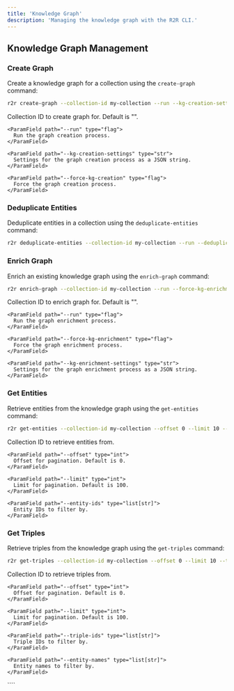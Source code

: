 ```yaml
---
title: 'Knowledge Graph'
description: 'Managing the knowledge graph with the R2R CLI.'
---
```

## Knowledge Graph Management

### Create Graph

Create a knowledge graph for a collection using the `create-graph` command:

````bash
r2r create-graph --collection-id my-collection --run --kg-creation-settings '{"key": "value"}' --force-kg-creation
````

<AccordionGroup>
  <Accordion title="Arguments">
    <ParamField path="--collection-id" type="str">
      Collection ID to create graph for. Default is "".
    </ParamField>

    <ParamField path="--run" type="flag">
      Run the graph creation process.
    </ParamField>

    <ParamField path="--kg-creation-settings" type="str">
      Settings for the graph creation process as a JSON string.
    </ParamField>

    <ParamField path="--force-kg-creation" type="flag">
      Force the graph creation process.
    </ParamField>
  </Accordion>
</AccordionGroup>

### Deduplicate Entities

Deduplicate entities in a collection using the `deduplicate-entities` command:

````bash
r2r deduplicate-entities --collection-id my-collection --run --deduplication-settings '{"key": "value"}'
````



### Enrich Graph

Enrich an existing knowledge graph using the `enrich-graph` command:

````bash
r2r enrich-graph --collection-id my-collection --run --force-kg-enrichment --kg-enrichment-settings '{"key": "value"}'
````

<AccordionGroup>
  <Accordion title="Arguments">
    <ParamField path="--collection-id" type="str">
      Collection ID to enrich graph for. Default is "".
    </ParamField>

    <ParamField path="--run" type="flag">
      Run the graph enrichment process.
    </ParamField>

    <ParamField path="--force-kg-enrichment" type="flag">
      Force the graph enrichment process.
    </ParamField>

    <ParamField path="--kg-enrichment-settings" type="str">
      Settings for the graph enrichment process as a JSON string.
    </ParamField>
  </Accordion>
</AccordionGroup>

### Get Entities

Retrieve entities from the knowledge graph using the `get-entities` command:

````bash
r2r get-entities --collection-id my-collection --offset 0 --limit 10 --entity-ids entity1 entity2
````

<AccordionGroup>
  <Accordion title="Arguments">
    <ParamField path="--collection-id" type="str" required>
      Collection ID to retrieve entities from.
    </ParamField>

    <ParamField path="--offset" type="int">
      Offset for pagination. Default is 0.
    </ParamField>

    <ParamField path="--limit" type="int">
      Limit for pagination. Default is 100.
    </ParamField>

    <ParamField path="--entity-ids" type="list[str]">
      Entity IDs to filter by.
    </ParamField>
  </Accordion>
</AccordionGroup>

### Get Triples

Retrieve triples from the knowledge graph using the `get-triples` command:

````bash
r2r get-triples --collection-id my-collection --offset 0 --limit 10 --triple-ids triple1 triple2 --entity-names entity1 entity2
````

<AccordionGroup>
  <Accordion title="Arguments">
    <ParamField path="--collection-id" type="str" required>
      Collection ID to retrieve triples from.
    </ParamField>

    <ParamField path="--offset" type="int">
      Offset for pagination. Default is 0.
    </ParamField>

    <ParamField path="--limit" type="int">
      Limit for pagination. Default is 100.
    </ParamField>

    <ParamField path="--triple-ids" type="list[str]">
      Triple IDs to filter by.
    </ParamField>

    <ParamField path="--entity-names" type="list[str]">
      Entity names to filter by.
    </ParamField>
  </Accordion>
</AccordionGroup>
````
